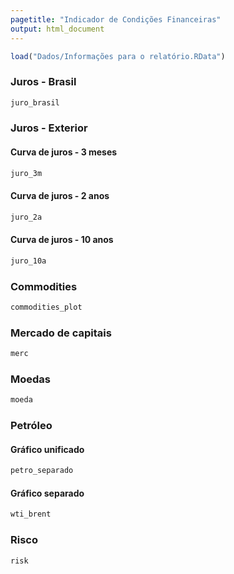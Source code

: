 ```yaml
---
pagetitle: "Indicador de Condições Financeiras"
output: html_document
---
```


```r
load("Dados/Informações para o relatório.RData")
```

### Juros - Brasil

```r
juro_brasil
```

### Juros - Exterior

#### Curva de juros - 3 meses

```r
juro_3m
```

#### Curva de juros - 2 anos

```r
juro_2a
```

#### Curva de juros - 10 anos

```r
juro_10a
```

### Commodities

```r
commodities_plot
```

### Mercado de capitais

```r
merc
```

### Moedas

```r
moeda
```

### Petróleo

#### Gráfico unificado

```r
petro_separado
```

#### Gráfico separado

```r
wti_brent
```

### Risco

```r
risk
```
